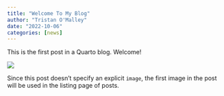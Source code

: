 ```yaml
---
title: "Welcome To My Blog"
author: "Tristan O'Malley"
date: "2022-10-06"
categories: [news]
---
```


This is the first post in a Quarto blog. Welcome!

![](thumbnail.jpg)

Since this post doesn't specify an explicit `image`, the first image in the post will be used in the listing page of posts.
